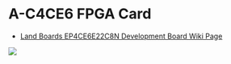 = A-C4CE6 FPGA Card =

* <a href="http://land-boards.com/blwiki/index.php?title=A-C4E6_Cyclone_IV_FPGA_EP4CE6E22C8N_Development_Board">Land Boards EP4CE6E22C8N Development Board Wiki Page</a>

<img src="http://land-boards.com/blwiki/images/b/bb/A-C4CE6_Card_001.PNG"></img>
